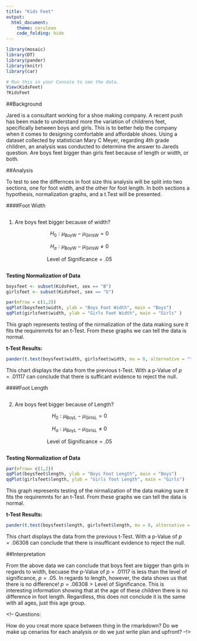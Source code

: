 ```yaml
---
title: "Kids Feet"
output: 
  html_document:
    theme: cerulean
    code_folding: hide
---
```


```r
library(mosaic)
library(DT)
library(pander)
library(knitr)
library(car)
```

```r
# Run this in your Console to see the data.
View(KidsFeet)
?KidsFeet
```

<!-- Instructions

1. Use the KidsFeet dataset in R to come up with a question that can be answered with a t Test (One Sample, Paired Samples, or Independent Samples).

2. Establish why the question is interesting. State the question in written form as well as with a statistical "null" and "alternative" hypothesis.

3. Clearly answer your question using statistics. Be sure to compute a p-value and provide supporting numerical and graphical summaries. Also be sure to establish whether or not the requirements of your t test have been satisfied. (See the Math 325 Notebook for details.)

-->

##Background

Jared is a consultant working for a shoe making company. A recent push has been made to understand more the variation of childrens feet, specifically between boys and girls. This is to better help the company when it comes to designing comfortable and affordable shoes. Using a dataset collected by statistician Mary C Meyer, regarding 4th grade children, an analysis was conducted to determine the answer to Jareds question. Are boys feet bigger than girls feet because of length or width, or both.   



##Analysis 

To test to see the differnces in foot size this analysis will be split into two sections, one for foot width, and the other for foot length. In both sections a hypothesis, normalization graphs, and a t.Test will be presented. 

####Foot Width

<div style="float:left;width:400px;">


1) Are boys feet bigger because of width?  

$$
  H_0: \mu_{\text{BoyW}} - \mu_{\text{GirlsW}} = 0
$$  


$$
  H_a: \mu_{\text{BoyW}} - \mu_{\text{GirlsW}} ≠ 0
$$  


$$
  \text{Level of Significance} = .05
$$  

</div>
<div style="clear:both;"></div>


__Testing Normalization of Data__
```r
boysfeet <- subset(KidsFeet, sex == "B")
girlsfeet <- subset(KidsFeet, sex == "G")

par(mfrow = c(1,2))
qqPlot(boysfeet$width, ylab = "Boys Foot Width", main = "Boys")
qqPlot(girlsfeet$width, ylab = "Girls Foot Width", main = "Girls" )

```  

This graph represents testing of the nirmalization of the data making sure it fits the requiremnts for an t-Test. From these graphs we can tell the data is normal.  


__t-Test Results:__
```r
pander(t.test(boysfeet$width, girlsfeet$width, mu = 0, alternative = "two.sided", conf.level = .95), use.hyphening = TRUE, split.cells = c(10, 10, 10, 10, 10, 10))
```  

This chart displays the data from the previous t-Test. With a p-Value of $p = .01117$ can conclude that there is sufficant evidence to reject the null.  




####Foot Length  


<div style="float:left;width:400px;">

2) Are boys feet bigger because of Length?  

$$
  H_0: \mu_{\text{BoyL}} - \mu_{\text{GirlsL}} = 0
$$  

$$
  H_a: \mu_{\text{BoyL}} - \mu_{\text{GirlsL}} ≠ 0
$$  

$$
                      \text{Level of Significance} = .05
$$  


</div>
<div style="clear:both;"></div>  


__Testing Normalization of Data__  


```r
par(mfrow= c(1,2))
qqPlot(boysfeet$length, ylab = "Boys Foot Length", main = "Boys")
qqPlot(girlsfeet$length, ylab = "Girls foot Length", main = "Girls")

```  

This graph represents testing of the nirmalization of the data making sure it fits the requiremnts for an t-Test. From these graphs we can tell the data is normal.  


__t-Test Results:__
```r
pander(t.test(boysfeet$length, girlsfeet$length, mu = 0, alternative = "two.sided", conf.level = .95), use.hyphening = TRUE, split.cells = c(10, 10, 10, 10, 10, 10))
```  

This chart displays the data from the previous t-Test. With a p-Value of $p = .06308$ can conclude that there is insufficant evidence to reject the null.  


##Interpretation  

From the above data we can conclude that boys feet are bigger than girls in regards to width, becuase the p-Value of $p = .01117$ is less than the level of significance, $p = .05$. In regards to length, however, the data shows us that there is no difference! $p = .06308 > \text{Level of Significance}$. This is interesting information showing that at the age of these children there is no difference in foot length. Regardless, this does not conclude it is the same with all ages, just this age group. 





<!-- Questions: 

How do you creat more space between thing in the rmarkdown?
Do we make up cenarios for each analysis or do we just write plan and upfront?
--!>
